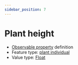 ```yaml
---
sidebar_position: 7
---
```



# Plant height

- [Observable property](/viewers/dawe-vocabs?uri=https://linked.data.gov.au/def/nrm/0e9da717-6c8e-4194-9385-c995d54702e4) definition
- Feature type: [plant individual](http://linked.data.gov.au/def/tern-cv/60d7edf8-98c6-43e9-841c-e176c334d270)
- Value type: [Float](https://w3id.org/tern/ontologies/tern/Float)

<Example
  protocolModule="recruitment-survivorship"
  observableProperty="https://linked.data.gov.au/def/nrm/0e9da717-6c8e-4194-9385-c995d54702e4"
/>
